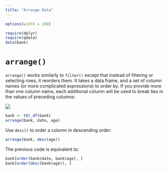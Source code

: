 ```yaml
---
title: "Arrange Data"
---
```


```r
options(width = 108)
```

```r
require(dplyr)
require(qdata)
data(bank)
```


# `arrange()`

`arrange()` works similarly to `filter()` except that instead of filtering or selecting rows, it reorders them. It takes a data frame, and a set of column names (or more complicated expressions) to order by. If you provide more than one column name, each additional column will be used to break ties in the values of preceding columns:

![](images/arr.png)

```r
bank <- tbl_df(bank)
arrange(bank, date, age)
```

Use `desc()` to order a column in descending order:

```r
arrange(bank, desc(age))
```

The previous code is equivalent to:

```r
bank[order(bank$date, bank$age), ]
bank[order(desc(bank$age)), ]
```

